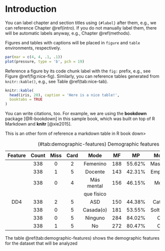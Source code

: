 # Introduction {#intro}

You can label chapter and section titles using `{#label}` after them, e.g., we can reference Chapter \@ref(intro). If you do not manually label them, there will be automatic labels anyway, e.g., Chapter \@ref(methods).

Figures and tables with captions will be placed in `figure` and `table` environments, respectively.

```r
par(mar = c(4, 4, .1, .1))
plot(pressure, type = 'b', pch = 19)
```

Reference a figure by its code chunk label with the `fig:` prefix, e.g., see Figure \@ref(fig:nice-fig). Similarly, you can reference tables generated from `knitr::kable()`, e.g., see Table \@ref(tab:nice-tab).

```r
knitr::kable(
  head(iris, 20), caption = 'Here is a nice table!',
  booktabs = TRUE
)
```

You can write citations, too. For example, we are using the **bookdown** package [@R-bookdown] in this sample book, which was built on top of R Markdown and **knitr** [@xie2015].


This is an other form of reference a markdown table in R book down>

| Feature | Count | Miss | Card |          Mode         |  MF |   MP   |    Mode2   | M2F |  M2P   |
|:-------:|:-----:|:----:|:----:|:---------------------:|:---:|:------:|:----------:|:---:|:------:|
|         | 338   | 0    | 2    | Femenino              | 188 | 55.62% | Masculino  | 150 | 44.38% |
|         | 338   | 1    | 5    | Docente               | 143 | 42.31% | Empleado   | 70  | 20.71% |
|         | 338   | 0    | 4    | Más mental            | 156 | 46.15% | Mental     | 143 | 42.31% |
|         |       |      |      | que físico            |     |        |            |     |        |
|  DD4    | 338   | 2    | 5    | ASD                   | 150 | 44.38% | Católica   | 129 | 38.17% |
|         | 338   | 0    | 5    | Casada(o)             | 181 | 53.55% | Soltera(o) | 119 | 35.21% |
|         | 338   | 0    | 5    | Ninguno               | 284 | 84.02% | Otro       | 26  | 7.69%  |
|         | 338   | 1    | 5    | No                    | 272 | 80.47% | Otra       | 34  | 10.06% |

Table: (\#tab:demographic-features) Demographic features in dataset


The table \@ref(tab:demographic-features) shows the demographic features for the dataset that will be analyzed



